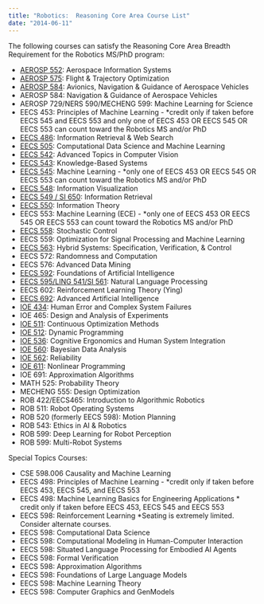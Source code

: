 ```yaml
---
title: "Robotics:  Reasoning Core Area Course List"
date: "2014-06-11"
---
```


The following courses can satisfy the Reasoning Core Area Breadth Requirement for the Robotics MS/PhD program:

- [AEROSP 552](https://bulletin.engin.umich.edu/courses/aero/#subnav-3): Aerospace Information Systems
- [AEROSP 575](https://bulletin.engin.umich.edu/courses/aero/#subnav-3): Flight & Trajectory Optimization
- [AEROSP 584](https://bulletin.engin.umich.edu/courses/aero/#subnav-3): Avionics, Navigation & Guidance of Aerospace Vehicles
- AEROSP 584: Navigation & Guidance of Aerospace Vehicles
- AEROSP 729/NERS 590/MECHENG 599: Machine Learning for Science
- EECS 453: Principles of Machine Learning - \*credit only if taken before EECS 545 and EECS 553 and only one of EECS 453 OR EECS 545 OR EECS 553 can count toward the Robotics MS and/or PhD
- [EECS 486](https://bulletin.engin.umich.edu/courses/eecs/#subnav-3): Information Retrieval & Web Search
- [EECS 505](https://bulletin.engin.umich.edu/courses/eecs/#subnav-4): Computational Data Science and Machine Learning
- [EECS 542](https://bulletin.engin.umich.edu/courses/eecs/#subnav-4): Advanced Topics in Computer Vision
- [EECS 543](https://bulletin.engin.umich.edu/courses/eecs/#subnav-4): Knowledge-Based Systems
- [EECS 545](https://bulletin.engin.umich.edu/courses/eecs/#subnav-4): Machine Learning - \*only one of EECS 453 OR EECS 545 OR EECS 553 can count toward the Robotics MS and/or PhD
- [EECS 548](https://bulletin.engin.umich.edu/courses/eecs/#subnav-4): Information Visualization
- [EECS 549 / SI 650](https://www.si.umich.edu/programs/courses/650): Information Retrieval
- [EECS 550](https://bulletin.engin.umich.edu/courses/eecs/#subnav-4): Information Theory
- EECS 553: Machine Learning (ECE) - \*only one of EECS 453 OR EECS 545 OR EECS 553 can count toward the Robotics MS and/or PhD
- [EECS 558](https://bulletin.engin.umich.edu/courses/eecs/#subnav-4): Stochastic Control 
- EECS 559: Optimization for Signal Processing and Machine Learning
- [EECS 563](https://bulletin.engin.umich.edu/courses/eecs/#subnav-4): Hybrid Systems: Specification, Verification, & Control
- EECS 572: Randomness and Computation
- EECS 576: Advanced Data Mining
- [EECS 592](https://bulletin.engin.umich.edu/courses/eecs/#subnav-4): Foundations of Artificial Intelligence
- [EECS 595/LING 541/SI 561](https://bulletin.engin.umich.edu/courses/eecs/#subnav-4): Natural Language Processing 
- EECS 602: Reinforcement Learning Theory (Ying)
- [EECS 692](https://bulletin.engin.umich.edu/courses/eecs/#subnav-5): Advanced Artificial Intelligence
- [IOE 434](https://bulletin.engin.umich.edu/courses/ioe/#subnav-2): Human Error and Complex System Failures
- IOE 465: Design and Analysis of Experiments
- [IOE 511](https://bulletin.engin.umich.edu/courses/ioe/#subnav-3): Continuous Optimization Methods
- [IOE 512](https://bulletin.engin.umich.edu/courses/ioe/#subnav-3): Dynamic Programming
- [IOE 536](https://bulletin.engin.umich.edu/courses/ioe/#subnav-3): Cognitive Ergonomics and Human System Integration
- [IOE 560](https://bulletin.engin.umich.edu/courses/ioe/#subnav-3): Bayesian Data Analysis
- [IOE 562](https://bulletin.engin.umich.edu/courses/ioe/#subnav-3): Reliability
- [IOE 611](https://bulletin.engin.umich.edu/courses/ioe/#subnav-4): Nonlinear Programming
- IOE 691: Approximation Algorithms
- MATH 525: Probability Theory
- MECHENG 555: Design Optimization
- ROB 422/EECS465: Introduction to Algorithmic Robotics
- ROB 511: Robot Operating Systems
- ROB 520 (formerly EECS 598): Motion Planning
- ROB 543: Ethics in AI & Robotics
- ROB 599: Deep Learning for Robot Perception
- ROB 599: Multi-Robot Systems

Special Topics Courses:

- CSE 598.006 Causality and Machine Learning
- EECS 498: Principles of Machine Learning - \*credit only if taken before EECS 453, EECS 545, and EECS 553
- EECS 498: Machine Learning Basics for Engineering Applications \* credit only if taken before EECS 453, EECS 545 and EECS 553
- EECS 598: Reinforcement Learning \*Seating is extremely limited. Consider alternate courses.
- EECS 598: Computational Data Science
- EECS 598: Computational Modeling in Human-Computer Interaction
- EECS 598: Situated Language Processing for Embodied AI Agents
- EECS 598: Formal Verification
- EECS 598: Approximation Algorithms
- EECS 598: Foundations of Large Language Models
- EECS 598: Machine Learning Theory
- EECS 598: Computer Graphics and GenModels
